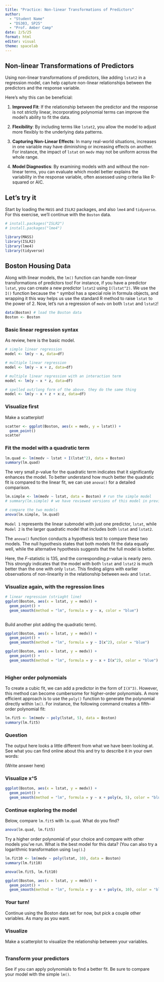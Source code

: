 ```yaml
---
title: "Practice: Non-linear Transformations of Predictors"
author: 
  - "Student Name"
  - "DS303, SP25"
  - "Prof. Amber Camp"
date: 2/5/25
format: html
editor: visual
theme: spacelab
---
```


## Non-linear Transformations of Predictors

Using non-linear transformations of predictors, like adding `lstat2` in a regression model, can help capture non-linear relationships between the predictors and the response variable.

Here's why this can be beneficial:

1.  **Improved Fit**: If the relationship between the predictor and the response is not strictly linear, incorporating polynomial terms can improve the model's ability to fit the data.

2.  **Flexibility**: By including terms like `lstat2`, you allow the model to adjust more flexibly to the underlying data patterns.

3.  **Capturing Non-Linear Effects**: In many real-world situations, increases in one variable may have diminishing or increasing effects on another. For instance, the impact of `lstat` on `medv` may not be uniform across the whole range.

4.  **Model Diagnostics**: By examining models with and without the non-linear terms, you can evaluate which model better explains the variability in the response variable, often assessed using criteria like R-squared or AIC.

## Let's try it

Start by loading the `MASS` and `ISLR2` packages, and also `lme4` and `tidyverse`. For this exercise, we'll continue with the `Boston` data.

```r
# install.packages("ISLR2")
# install.packages("lme4")

library(MASS)
library(ISLR2)
library(lme4)
library(tidyverse)
```

## Boston Housing Data

Along with linear models, the `lm()` function can handle non-linear transformations of predictors too! For instance, if you have a predictor `lstat`, you can create a new predictor `lstat2` using `I(lstat^2)`. We use the `I()` function because the `^` symbol has a special role in formula objects, and wrapping it this way helps us use the standard R method to raise `lstat` to the power of 2. Now, let’s run a regression of `medv` on both `lstat` and `lstat2`!

```r
data(Boston) # load the Boston data
Boston <- Boston
```

### Basic linear regression syntax

As review, here is the basic model.

```r
# simple linear regression
model <- lm(y ~ x, data=df)

# multiple linear regression
model <- lm(y ~ x + z, data=df)

# multiple linear regression with an interaction term
model <- lm(y ~ x * z, data=df)

# spelled out/long form of the above. they do the same thing
model <- lm(y ~ x + z + x:z, data=df)
```

### Visualize first

Make a scatterplot!

```r
scatter <- ggplot(Boston, aes(x = medv, y = lstat)) +
  geom_point() 
scatter
```

### Fit the model with a quadratic term

```r
lm.quad <- lm(medv ~ lstat + I(lstat^2), data = Boston) 
summary(lm.quad)
```

The very small *p*-value for the quadratic term indicates that it significantly enhances the model. To better understand how much better the quadratic fit is compared to the linear fit, we can use `anova()` for a detailed comparison.

```r
lm.simple <- lm(medv ~ lstat, data = Boston) # run the simple model
# summary(lm.simple) # we have reviewed versions of this model in previous classes

# compare the two models
anova(lm.simple, lm.quad)
```

`Model 1` represents the linear submodel with just one predictor, `lstat`, while `Model 2` is the larger quadratic model that includes both `lstat` and `lstat2`.

The `anova()` function conducts a hypothesis test to compare these two models. The null hypothesis states that both models fit the data equally well, while the alternative hypothesis suggests that the full model is better.

Here, the *F*-statistic is 135, and the corresponding *p*-value is nearly zero. This strongly indicates that the model with both `lstat` and `lstat2` is much better than the one with only `lstat`. This finding aligns with earlier observations of non-linearity in the relationship between `medv` and `lstat`.

### Visualize again, with the regression lines

```r
# linear regression (striaght line)
ggplot(Boston, aes(x = lstat, y = medv)) +
  geom_point() +
  geom_smooth(method = "lm", formula = y ~ x, color = "blue")
  
```

Build another plot adding the quadratic term).

```r
ggplot(Boston, aes(x = lstat, y = medv)) +
  geom_point() +
  geom_smooth(method = "lm", formula = y ~ I(x^2), color = "blue")

ggplot(Boston, aes(x = lstat, y = medv)) +
  geom_point() +
  geom_smooth(method = "lm", formula = y ~ x + I(x^2), color = "blue")
  
```

### Higher order polynomials

To create a cubic fit, we can add a predictor in the form of `I(X^3)`. However, this method can become cumbersome for higher-order polynomials. A more efficient approach is to use the `poly()` function to generate the polynomial directly within `lm()`. For instance, the following command creates a fifth-order polynomial fit:

```r
lm.fit5 <- lm(medv ~ poly(lstat, 5), data = Boston)
summary(lm.fit5)
```

### Question

The output here looks a little different from what we have been looking at. See what you can find online about this and try to describe it in your own words:

(Write answer here)

### Visualize x\^5

```r
ggplot(Boston, aes(x = lstat, y = medv)) +
  geom_point() +
  geom_smooth(method = "lm", formula = y ~ x + poly(x, 5), color = "blue")
```

### Continue exploring the model

Below, compare `lm.fit5` with `lm.quad`. What do you find?

```r
anova(lm.quad, lm.fit5)
```

Try a higher order polynomial of your choice and compare with other models you've run. What is the best model for this data? (You can also try a logarithmic transformation using `log()`.)

```r
lm.fit10 <- lm(medv ~ poly(lstat, 10), data = Boston)
summary(lm.fit10)

anova(lm.fit5, lm.fit10)

ggplot(Boston, aes(x = lstat, y = medv)) +
  geom_point() +
  geom_smooth(method = "lm", formula = y ~ x + poly(x, 10), color = "blue")
```

### Your turn!

Continue using the Boston data set for now, but pick a couple other variables. As many as you want.

### Visualize

Make a scatterplot to visualize the relationship between your variables.

```r

```

### Transform your predictors

See if you can apply polynomials to find a better fit. Be sure to compare your model with the simple `lm()`.

```r

```
